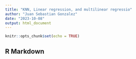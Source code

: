 ```yaml
---
title: "KNN, Linear regression, and multilinear regressio"
author: "Juan Sebastian Gonzalez"
date: "2023-10-08"
output: html_document
---
```


```r
knitr::opts_chunk$set(echo = TRUE)
```

## R Markdown


